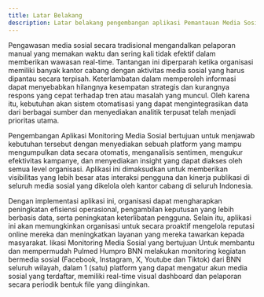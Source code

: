 ```yaml
---
title: Latar Belakang
description: Latar belakang pengembangan aplikasi Pemantauan Media Sosial.
---
```



Pengawasan media sosial secara tradisional mengandalkan pelaporan manual yang memakan waktu dan sering kali tidak efektif dalam memberikan wawasan real-time. Tantangan ini diperparah ketika organisasi memiliki banyak kantor cabang dengan aktivitas media sosial yang harus dipantau secara terpisah. Keterlambatan dalam memperoleh informasi dapat menyebabkan hilangnya kesempatan strategis dan kurangnya respons yang cepat terhadap tren atau masalah yang muncul. Oleh karena itu, kebutuhan akan sistem otomatisasi yang dapat mengintegrasikan data dari berbagai sumber dan menyediakan analitik terpusat telah menjadi prioritas utama.

Pengembangan Aplikasi Monitoring Media Sosial bertujuan untuk menjawab kebutuhan tersebut dengan menyediakan sebuah platform yang mampu mengumpulkan data secara otomatis, menganalisis sentimen, mengukur efektivitas kampanye, dan menyediakan insight yang dapat diakses oleh semua level organisasi. Aplikasi ini dimaksudkan untuk memberikan visibilitas yang lebih besar atas interaksi pengguna dan kinerja publikasi di seluruh media sosial yang dikelola oleh kantor cabang di seluruh Indonesia.

Dengan implementasi aplikasi ini, organisasi dapat mengharapkan peningkatan efisiensi operasional, pengambilan keputusan yang lebih berbasis data, serta peningkatan keterlibatan pengguna. Selain itu, aplikasi ini akan memungkinkan organisasi untuk secara proaktif mengelola reputasi online mereka dan meningkatkan layanan yang mereka tawarkan kepada masyarakat.
likasi Monitoring Media Sosial yang bertujuan Untuk membantu dan mempermudah Pulmed Humpro BNN melakukan monitoring kegiatan bermedia sosial (Facebook, Instagram, X, Youtube dan Tiktok) dari BNN seluruh wilayah, dalam 1 (satu) platform yang dapat mengatur akun media sosial yang terdaftar, memiliki real-time visual dashboard dan pelaporan secara periodik bentuk file yang diinginkan.

<ImageComponent />

